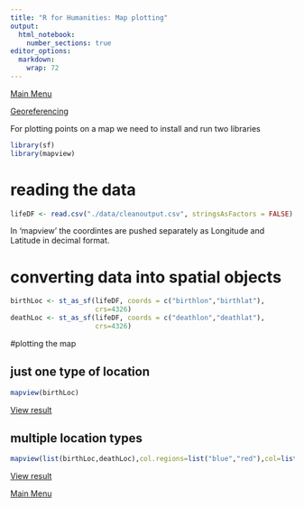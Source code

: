 ```yaml
---
title: "R for Humanities: Map plotting"
output: 
  html_notebook: 
    number_sections: true
editor_options: 
  markdown: 
    wrap: 72
---
```


[Main
Menu](https://htmlpreview.github.io/?https://github.com/argentenum/Rworkshop/blob/master/notebooks/RforHumanities.nb.html)


[Georeferencing](https://map-rfun.library.duke.edu/01_georeference.html)

For plotting points on a map we need to install and run two libraries

```r
library(sf)
library(mapview)
```


# reading the data

```r
lifeDF <- read.csv("./data/cleanoutput.csv", stringsAsFactors = FALSE)
```

In 'mapview' the coordintes are pushed separately as Longitude and Latitude in decimal format.

# converting data into spatial objects
```r
birthLoc <- st_as_sf(lifeDF, coords = c("birthlon","birthlat"),
                     crs=4326)
deathLoc <- st_as_sf(lifeDF, coords = c("deathlon","deathlat"),
                     crs=4326)
```


#plotting the map

## just one type of location

```r
mapview(birthLoc)
```

[View result](https://web.iitd.ac.in/~arjunghosh/files/birthloc.html)

## multiple location types

```r
mapview(list(birthLoc,deathLoc),col.regions=list("blue","red"),col=list("blue","red"),label=lifeDF$Name)
```

[View result](https://web.iitd.ac.in/~arjunghosh/files/birdealoc.html)


[Main
Menu](https://htmlpreview.github.io/?https://github.com/argentenum/Rworkshop/blob/master/notebooks/RforHumanities.nb.html)